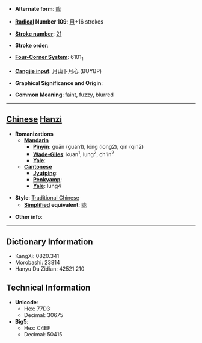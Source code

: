 * '''Alternate form''': [[眬]]

* '''[[Wiktionary:Chinese radical index| Radical]] Number 109''': [[Wiktionary:Chinese radical index 目|目]]+16 strokes

* '''[[Wiktionary:Chinese total strokes index|Stroke number]]''': [[Wiktionary:Chinese total strokes index 21|21]]

* '''Stroke order''': 

* '''[[Wiktionary:Chinese four corner index|Four-Corner System]]''': 6101<sub>1</sub>

* '''[[Wiktionary:Chinese Cangjie index|Cangjie input]]''': 月山卜月心 (BUYBP)

* '''Graphical Significance and Origin''': 

* '''Common Meaning''': faint, fuzzy, blurred

----

== [[Chinese]] [[Hanzi]] ==

* '''Romanizations'''
** '''[[Mandarin]]'''
*** '''[[Pinyin]]''': guān (guan1), lóng (long2), qín (qin2)
*** '''[[Wade-Giles]]''': kuan<sup>1</sup>, lung<sup>2</sup>, ch'in<sup>2</sup>
*** '''[[Yale]]''': 
** '''[[Cantonese]]'''
*** '''[[Jyutping]]''':
*** '''[[Penkyamp]]''': 
*** '''[[Yale]]''': lung4

* '''Style''': [[Traditional Chinese]] 
** '''[[Simplified Chinese|Simplified]] equivalent''': [[眬]]

* '''Other info''': 

----

== Dictionary Information ==

* KangXi: 0820.341
* Morobashi: 23814
* Hanyu Da Zidian: 42521.210

== Technical Information ==

* '''Unicode''':
** Hex: 77D3
** Decimal: 30675
* '''Big5''':
** Hex: C4EF
** Decimal: 50415